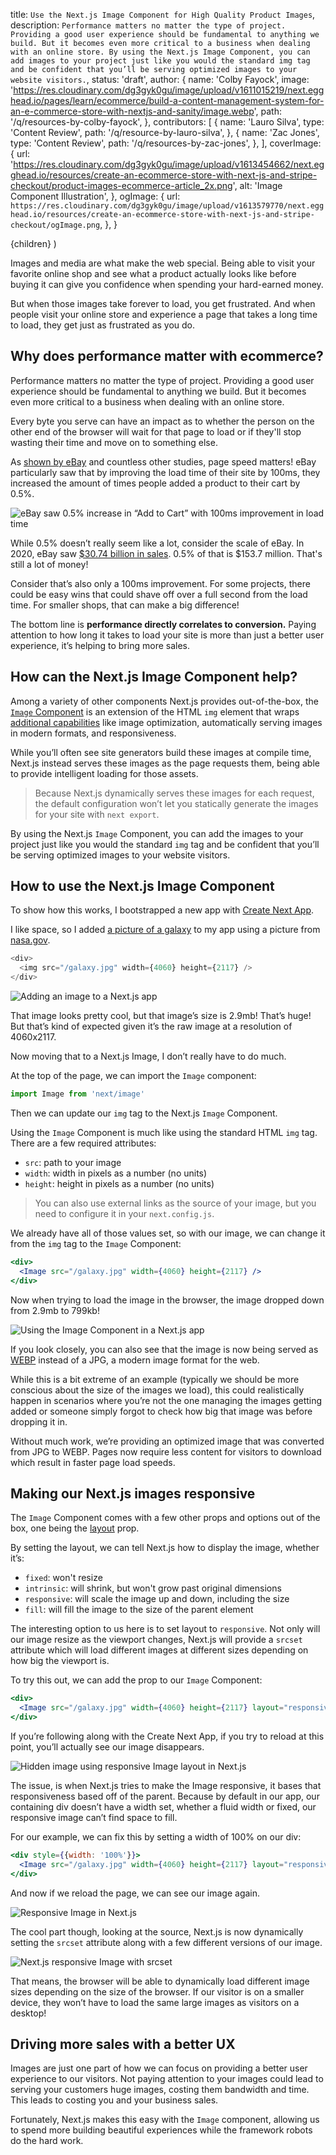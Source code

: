   title: `Use the Next.js Image Component for High Quality Product Images`,
  description: `Performance matters no matter the type of project. Providing a good user experience should be fundamental to anything we build. But it becomes even more critical to a business when dealing with an online store. By using the Next.js Image Component, you can add images to your project just like you would the standard img tag and be confident that you’ll be serving optimized images to your website visitors.`,
  status: 'draft',
  author: {
    name: 'Colby Fayock',
    image:
      'https://res.cloudinary.com/dg3gyk0gu/image/upload/v1611015219/next.egghead.io/pages/learn/ecommerce/build-a-content-management-system-for-an-e-commerce-store-with-nextjs-and-sanity/image.webp',
    path: '/q/resources-by-colby-fayock',
  },
  contributors: [
    {
      name: 'Lauro Silva',
      type: 'Content Review',
      path: '/q/resource-by-lauro-silva',
    },
    {
      name: 'Zac Jones',
      type: 'Content Review',
      path: '/q/resources-by-zac-jones',
    },
  ],
  coverImage: {
    url:
      'https://res.cloudinary.com/dg3gyk0gu/image/upload/v1613454662/next.egghead.io/resources/create-an-ecommerce-store-with-next-js-and-stripe-checkout/product-images-ecommerce-article_2x.png',
    alt: 'Image Component Illustration',
  },
  ogImage: {
    url: `https://res.cloudinary.com/dg3gyk0gu/image/upload/v1613579770/next.egghead.io/resources/create-an-ecommerce-store-with-next-js-and-stripe-checkout/ogImage.png`,
  },
}

  <UltimateGuide meta={meta}>{children}</UltimateGuide>
)

Images and media are what make the web special. Being able to visit your favorite online shop and see what a product actually looks like before buying it can give you confidence when spending your hard-earned money.

But when those images take forever to load, you get frustrated. And when people visit your online store and experience a page that takes a long time to load, they get just as frustrated as you do.

## Why does performance matter with ecommerce?

Performance matters no matter the type of project. Providing a good user experience should be fundamental to anything we build. But it becomes even more critical to a business when dealing with an online store.

Every byte you serve can have an impact as to whether the person on the other end of the browser will wait for that page to load or if they'll stop wasting their time and move on to something else.

As [shown by eBay](https://web.dev/shopping-for-speed-on-ebay/) and countless other studies, page speed matters! eBay particularly saw that by improving the load time of their site by 100ms, they increased the amount of times people added a product to their cart by 0.5%.

![eBay saw 0.5% increase in “Add to Cart” with 100ms improvement in load time](https://res.cloudinary.com/dg3gyk0gu/image/upload/v1613003854/egghead-next-ebombs/product-images-that-dont-byte-with-the-next-js-image-component/1-100ms-improvement_2x.png)

While 0.5% doesn’t really seem like a lot, consider the scale of eBay. In 2020, eBay saw [$30.74 billion in sales](https://www.digitalcommerce360.com/article/ebays-sales/#:~:text=The%20gross%20value%20of%20goods,%2430.74%20billion%20the%20year%20prior.). 0.5% of that is $153.7 million. That's still a lot of money!

Consider that’s also only a 100ms improvement. For some projects, there could be easy wins that could shave off over a full second from the load time. For smaller shops, that can make a big difference!

The bottom line is **performance directly correlates to conversion.** Paying attention to how long it takes to load your site is more than just a better user experience, it’s helping to bring more sales.

## How can the Next.js Image Component help?

Among a variety of other components Next.js provides out-of-the-box, the [`Image` Component](https://nextjs.org/docs/api-reference/next/image) is an extension of the HTML `img` element that wraps [additional capabilities](https://nextjs.org/docs/basic-features/image-optimization) like image optimization, automatically serving images in modern formats, and responsiveness.

While you’ll often see site generators build these images at compile time, Next.js instead serves these images as the page requests them, being able to provide intelligent loading for those assets.

> Because Next.js dynamically serves these images for each request, the default configuration won’t let you statically generate the images for your site with `next export`.

By using the Next.js `Image` Component, you can add the images to your project just like you would the standard `img` tag and be confident that you’ll be serving optimized images to your website visitors.

## How to use the Next.js Image Component

To show how this works, I bootstrapped a new app with [Create Next App](https://nextjs.org/docs/api-reference/create-next-app).

I like space, so I added [a picture of a galaxy](https://www.nasa.gov/image-feature/goddard/2017/hubble-displays-a-dwarf-spiral-galaxy/) to my app using a picture from [nasa.gov](https://www.nasa.gov).

```js
<div>
  <img src="/galaxy.jpg" width={4060} height={2117} />
</div>
```

![Adding an image to a Next.js app](https://res.cloudinary.com/dg3gyk0gu/image/upload/v1613003855/egghead-next-ebombs/product-images-that-dont-byte-with-the-next-js-image-component/2-nextjs-image_2x.jpg)

That image looks pretty cool, but that image’s size is 2.9mb! That’s huge! But that’s kind of expected given it’s the raw image at a resolution of 4060x2117.

Now moving that to a Next.js Image, I don’t really have to do much.

At the top of the page, we can import the `Image` component:

```jsx
import Image from 'next/image'
```

Then we can update our `img` tag to the Next.js `Image` Component.

Using the `Image` Component is much like using the standard HTML `img` tag. There are a few required attributes:

- `src`: path to your image
- `width`: width in pixels as a number (no units)
- `height`: height in pixels as a number (no units)

> You can also use external links as the source of your image, but you need to configure it in your `next.config.js`.

We already have all of those values set, so with our image, we can change it from the `img` tag to the `Image` Component:

```jsx
<div>
  <Image src="/galaxy.jpg" width={4060} height={2117} />
</div>
```

Now when trying to load the image in the browser, the image dropped down from 2.9mb to 799kb!

![Using the Image Component in a Next.js app](https://res.cloudinary.com/dg3gyk0gu/image/upload/v1613003855/egghead-next-ebombs/product-images-that-dont-byte-with-the-next-js-image-component/3-image-component_2x.jpg)

If you look closely, you can also see that the image is now being served as [WEBP](https://developers.google.com/speed/webp) instead of a JPG, a modern image format for the web.

While this is a bit extreme of an example (typically we should be more conscious about the size of the images we load), this could realistically happen in scenarios where you’re not the one managing the images getting added or someone simply forgot to check how big that image was before dropping it in.

Without much work, we’re providing an optimized image that was converted from JPG to WEBP. Pages now require less content for visitors to download which result in faster page load speeds.

## Making our Next.js images responsive

The `Image` Component comes with a few other props and options out of the box, one being the [layout](https://nextjs.org/docs/api-reference/next/image#layout) prop.

By setting the layout, we can tell Next.js how to display the image, whether it’s:

- `fixed`: won't resize
- `intrinsic`: will shrink, but won't grow past original dimensions
- `responsive`: will scale the image up and down, including the size
- `fill`: will fill the image to the size of the parent element

The interesting option to us here is to set layout to `responsive`. Not only will our image resize as the viewport changes, Next.js will provide a `srcset` attribute which will load different images at different sizes depending on how big the viewport is.

To try this out, we can add the prop to our `Image` Component:

```jsx
<div>
  <Image src="/galaxy.jpg" width={4060} height={2117} layout="responsive" />
</div>
```

If you’re following along with the Create Next App, if you try to reload at this point, you’ll actually see our image disappears.

![Hidden image using responsive Image layout in Next.js](https://res.cloudinary.com/dg3gyk0gu/image/upload/v1613003855/egghead-next-ebombs/product-images-that-dont-byte-with-the-next-js-image-component/4-hidden-image_2x.jpg)

The issue, is when Next.js tries to make the Image responsive, it bases that responsiveness based off of the parent. Because by default in our app, our containing div doesn’t have a width set, whether a fluid width or fixed, our responsive image can’t find space to fill.

For our example, we can fix this by setting a width of 100% on our div:

```jsx
<div style={{width: '100%'}}>
  <Image src="/galaxy.jpg" width={4060} height={2117} layout="responsive" />
</div>
```

And now if we reload the page, we can see our image again.

![Responsive Image in Next.js](https://res.cloudinary.com/dg3gyk0gu/image/upload/v1613003855/egghead-next-ebombs/product-images-that-dont-byte-with-the-next-js-image-component/5-responsive-image_2x.jpg)

The cool part though, looking at the source, Next.js is now dynamically setting the `srcset` attribute along with a few different versions of our image.

![Next.js responsive Image with srcset](https://res.cloudinary.com/dg3gyk0gu/image/upload/v1613003855/egghead-next-ebombs/product-images-that-dont-byte-with-the-next-js-image-component/6-Image-with-srcset_2x.jpg)

That means, the browser will be able to dynamically load different image sizes depending on the size of the browser. If our visitor is on a smaller device, they won’t have to load the same large images as visitors on a desktop!

## Driving more sales with a better UX

Images are just one part of how we can focus on providing a better user experience to our visitors. Not paying attention to your images could lead to serving your customers huge images, costing them bandwidth and time. This leads to costing you and your business sales.

Fortunately, Next.js makes this easy with the `Image` component, allowing us to spend more building beautiful experiences while the framework robots do the hard work.
